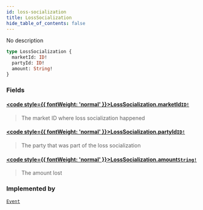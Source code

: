 ```yaml
---
id: loss-socialization
title: LossSocialization
hide_table_of_contents: false
---
```








No description

```graphql
type LossSocialization {
  marketId: ID!
  partyId: ID!
  amount: String!
}
```


### Fields

#### [<code style={{ fontWeight: 'normal' }}>LossSocialization.<b>marketId</b></code>](#)<Bullet />[`ID!`](/testnet/api/graphql/scalars/id) <Badge class="secondary" text="non-null"/> <Badge class="secondary" text="scalar"/>
> The market ID where loss socialization happened
> 

#### [<code style={{ fontWeight: 'normal' }}>LossSocialization.<b>partyId</b></code>](#)<Bullet />[`ID!`](/testnet/api/graphql/scalars/id) <Badge class="secondary" text="non-null"/> <Badge class="secondary" text="scalar"/>
> The party that was part of the loss socialization
> 

#### [<code style={{ fontWeight: 'normal' }}>LossSocialization.<b>amount</b></code>](#)<Bullet />[`String!`](/testnet/api/graphql/scalars/string) <Badge class="secondary" text="non-null"/> <Badge class="secondary" text="scalar"/>
> The amount lost
> 



### Implemented by

[`Event`](/testnet/api/graphql/unions/event)  <Badge class="secondary" text="union"/>



